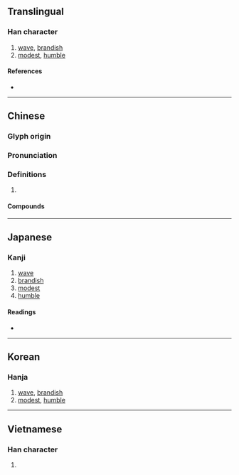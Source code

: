 {{also|㧑}}
{{character info/new}}
{{character info|0x2F8C5}}
==Translingual==

===Han character===
{{Han char|rn=64|rad=手|as=12|sn=15|four=42027|canj=QBHF|ids=⿰扌爲}}

# [[wave]], [[brandish]]
# [[modest]], [[humble]]

====References====
* {{Han ref|kx=0454.260|dkj=12716|dj=0804.060|hdz=31924.010|uh=649D|ud=25757|bh=D95A|bd=55642}}

----

==Chinese==
{{zh-forms|s=㧑}}

===Glyph origin===
{{Han etym}}

===Pronunciation===
{{zh-pron
|m=huī
|c=fai1
|mc=y
|oc=y
|cat=
}}

===Definitions===
{{zh-hanzi}}

# {{rfdef|zh}}

====Compounds====
{{zh-der|撝戈反日|撝挹|撝謙|舉扇一撝}}

----

==Japanese==

===Kanji===
{{ja-kanji|grade=|rs=手12}}

# [[wave]]
# [[brandish]]
# [[modest]]
# [[humble]]

====Readings====
* {{ja-readings|on=[[き]] (ki), [[い]] (i)|kun=[[はなす]] (hanasu)}}

----

==Korean==

===Hanja===
{{ko-hanja|hangeul=휘|eumhun=|rv=hwi|mr=hwi|y=hwi}}

# [[wave]], [[brandish]]
# [[modest]], [[humble]]

----

==Vietnamese==

===Han character===
{{vi-readings|rs=手12|hanviet=vày}}

# {{defn|lang=vi|sort=手12}}